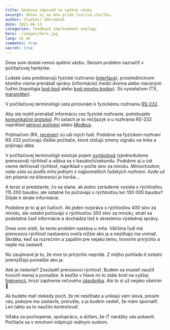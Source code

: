 ```yaml
---
title: Geekova odpoveď na spätnú väzbu
excerpt: Občas aj na mňa príde tvorivá chvíľka.
author: Vladimír Záhradník
date: 2021-06-13
categories: feedback improvement analogy
hero: ./images/hero.jpg
lang: sk_SK
comments: true
secret: true
---
```


Dnes som dostal cennú spätnú väzbu. Skúsim problém naznačiť v počítačovej hantýrke.

Ľudské ústa predstavujú fyzické rozhranie ([interface][interface]), prostredníctvom ktorého vieme prenášať správy (informácie) medzi dvoma alebo viacerými ľuďmi (topológia [bod-bod][point-to-point] alebo [bod-mnoho bodov][point-to-multipoint]). Sú vysielačom (TX, [transmitter][transmitter]).

V počítačovej terminológii ústa prirovnám k fyzickému rozhraniu [RS-232][rs232].

Aby ste mohli prenášať informáciu cez fyzické rozhranie, potrebujete [komunikačný protokol][communication-protocol]. Pri ústach je to reč/jazyk a u rozhrania RS-232 napríklad [sériový protokol][serial] alebo [Modbus][modbus].

Prijímačom (RX, [receiver][receiver]) sú uši iných ľudí. Podobne na fyzickom rozhraní RS-232 počúvajú ďalšie počítače, ktoré zisťujú zmeny signálu na linke a prijímajú dáta.

V počítačovej terminológii existuje pojem [symbolová][symbol-rate] (zjednodušene prenosová) rýchlosť a udáva sa v baudoch/sekundu. Podobne aj u úst vieme definovať rýchlosť, napríklad v počte slov za minútu. *Mimochodom, naše ústa sú podľa mňa jedným z najpomalších ľudských rozhraní. Azda už len písanie na klávesnici je horšie...*

A teraz si predstavte, čo sa stane, ak jedno zariadenie vysiela s rýchlosťou 115 200 baudov, ale ostatné ho počúvajú s rýchlosťou len 100 000 baudov? Dôjde k strate informácie.

Podobne je to aj pri ľuďoch. Ak jeden rozpráva s rýchlosťou 400 slov za minútu, ale ostatní počúvajú s rýchlosťou 300 slov za minútu, stratí sa podstatná časť informácie a dochádza tiež k skresleniu výslednej správy.

Dnes som zistil, že tento problém nastáva u mňa. Väčšina ľudí má prenosovú rýchlosť nastavenú oveľa nižšie ako ja a nestíhajú ma vnímať. Skrátka, keď sa rozrečním a zapálim pre nejakú tému, hovorím prirýchlo a nejde ma zastaviť.

No zaujímavé je to, že mne to prirýchlo nepríde. Z môjho pohľadu tí ostatní premýšľajú pomalšie ako ja.

Aké je riešenie? Zosúladiť prenosovú rýchlosť. Budem sa musieť naučiť hovoriť menej a pomalšie. A keďže v hlave mi to stále šrotí na vyššej [frekvencii][frequency], hrozí zaplnenie rečového [zásobníka][buffer]. Ale to si už nejako ošetrím 🙂

Ak budete mať niekedy pocit, že mi nestíhate a unikajú vám slová, prosím vás, pokojne ma zastavte, prerušte, a ja budem vedieť, že mám spomaliť. Len takto sa to naučím kontrolovať.

Vďaka za pochopenie, spoluprácu, a dúfam, že IT narážky vás pobavili. Počítače sa v mnohom inšpirujú reálnym svetom.

[//]: # (Used references)
[rs232]: https://en.wikipedia.org/wiki/RS-232
[point-to-point]: https://en.wikipedia.org/wiki/Point-to-point_(telecommunications)
[point-to-multipoint]: https://en.wikipedia.org/wiki/Point-to-multipoint_communication
[transmitter]: https://en.wikipedia.org/wiki/Transmitter
[interface]: https://en.wikipedia.org/wiki/Interface_(computing)
[communication-protocol]: https://en.wikipedia.org/wiki/Communication_protocol
[serial]: https://en.wikipedia.org/wiki/Serial_communication
[modbus]: https://en.wikipedia.org/wiki/Modbus
[receiver]: https://en.wikipedia.org/wiki/Receiver_(information_theory)
[symbol-rate]: https://en.wikipedia.org/wiki/Symbol_rate
[frequency]: https://en.wikipedia.org/wiki/Frequency
[buffer]: https://en.wikipedia.org/wiki/Data_buffer